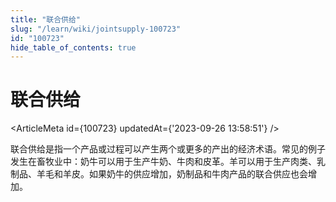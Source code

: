 ```yaml
---
title: "联合供给"
slug: "/learn/wiki/jointsupply-100723"
id: "100723"
hide_table_of_contents: true
---
```



# 联合供给

<ArticleMeta id={100723} updatedAt={'2023-09-26 13:58:51'} />
<div className='border-solid border-b border-t-0 my-4 border-[var(--ifm-color-gray-300)]' />

联合供给是指一个产品或过程可以产生两个或更多的产出的经济术语。常见的例子发生在畜牧业中：奶牛可以用于生产牛奶、牛肉和皮革。羊可以用于生产肉类、乳制品、羊毛和羊皮。如果奶牛的供应增加，奶制品和牛肉产品的联合供应也会增加。
